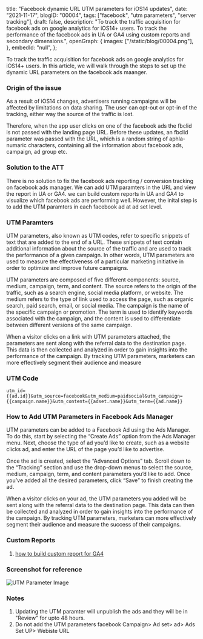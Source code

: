  title: "Facebook dynamic URL UTM parameters for iOS14 updates",
 date: "2021-11-17",
 blogID: "00004",
 tags: ["facebook", "utm parameters", "server tracking"],
 draft: false,
 description:
  "To track the traffic acquisition for facebook ads on google analytics for iOS14+ users. To track the performance of the facebook ads in UA or GA4 using custom reports and secondary dimensions.",
 openGraph: {
  images: ["/static/blog/00004.png"],
 },
 embedId: "null",
};

<BlogHeader metadata={metadata} />

To track the traffic acquisition for facebook ads on google analytics for iOS14+ users. In this article, we will walk through the steps to set up the dynamic URL parameters on the facebook ads maanger.

### Origin of the issue

As a result of iOS14 changes, advertisers running campaigns will be affected by limitations on data sharing. The user can opt-out or opt-in of the tracking, either way the source of the traffic is lost.

Therefore, when the app user clicks on one of the facebook ads the fbclid is not passed with the landing page URL. Before these updates, an fbclid parameter was passed with the URL, which is a random string of aphla-numaric characters, containing all the information about facebook ads, campaign, ad group etc.

### Solution to the ATT

There is no solution to fix the facebook ads reporting / conversion tracking on facebook ads manager. We can add UTM paramters in the URL and view the report in UA or GA4. we can build custom reports in UA and GA4 to visualize which facebook ads are performing well. However, the inital step is to add the UTM paramters in each facebook ad at ad set level.

### UTM Paramters

UTM parameters, also known as UTM codes, refer to specific snippets of text that are added to the end of a URL. These snippets of text contain additional information about the source of the traffic and are used to track the performance of a given campaign. In other words, UTM parameters are used to measure the effectiveness of a particular marketing initiative in order to optimize and improve future campaigns.

UTM parameters are composed of five different components: source, medium, campaign, term, and content. The source refers to the origin of the traffic, such as a search engine, social media platform, or website. The medium refers to the type of link used to access the page, such as organic search, paid search, email, or social media. The campaign is the name of the specific campaign or promotion. The term is used to identify keywords associated with the campaign, and the content is used to differentiate between different versions of the same campaign.

When a visitor clicks on a link with UTM parameters attached, the parameters are sent along with the referral data to the destination page. This data is then collected and analyzed in order to gain insights into the performance of the campaign. By tracking UTM parameters, marketers can more effectively segment their audience and measure

### UTM Code

```
utm_id={{ad.id}}&utm_source=facebook&utm_medium=paidsocial&utm_campaign={{campaign.name}}&utm_content={{adset.name}}&utm_term={{ad.name}}
```

### How to Add UTM Parameters in Facebook Ads Manager

UTM parameters can be added to a Facebook Ad using the Ads Manager. To do this, start by selecting the “Create Ads” option from the Ads Manager menu. Next, choose the type of ad you’d like to create, such as a website clicks ad, and enter the URL of the page you’d like to advertise.

Once the ad is created, select the “Advanced Options” tab. Scroll down to the “Tracking” section and use the drop-down menus to select the source, medium, campaign, term, and content parameters you’d like to add. Once you’ve added all the desired parameters, click “Save” to finish creating the ad.

When a visitor clicks on your ad, the UTM parameters you added will be sent along with the referral data to the destination page. This data can then be collected and analyzed in order to gain insights into the performance of the campaign. By tracking UTM parameters, marketers can more effectively segment their audience and measure the success of their campaigns.

### Custom Reports

1. [how to build custom report for GA4](/blog/google-analytics/custom-report-for-facebook-ads-in-ga4)

### Screenshot for reference

![UTM Parameter Image](/static/blog/00004_1.png)

### Notes

1. Updating the UTM paramter will unpublish the ads and they will be in "Review" for upto 48 hours.
2. Do not add the UTM parameters facebook Campaign> Ad set> ad> Ads Set UP> Webiste URL
